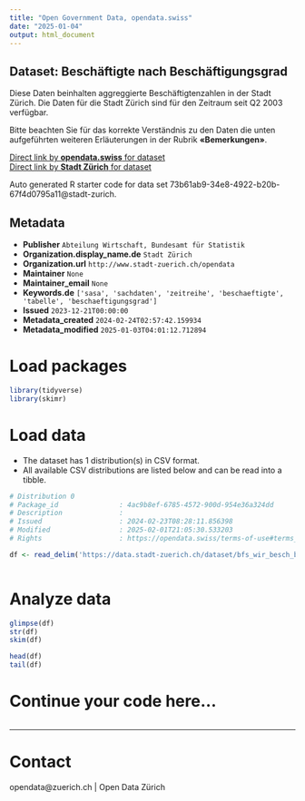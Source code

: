 ```yaml
---
title: "Open Government Data, opendata.swiss"
date: "2025-01-04"
output: html_document
---
```


## Dataset: Beschäftigte nach Beschäftigungsgrad


Diese Daten beinhalten aggreggierte Beschäftigtenzahlen in der Stadt Zürich. Die Daten für die Stadt Zürich sind für den Zeitraum seit Q2 2003 verfügbar.

Bitte beachten Sie für das korrekte Verständnis zu den Daten die unten aufgeführten weiteren Erläuterungen in der Rubrik **«Bemerkungen»**.



[Direct link by **opendata.swiss** for dataset](https://opendata.swiss/de/dataset/beschaftigte-nach-beschaftigungsgrad-seit-q2-2003)<br>
[Direct link by **Stadt Zürich** for dataset](https://data.stadt-zuerich.ch/dataset/bfs_wir_besch_bg_jahr_od4004)

Auto generated R starter code for data set 73b61ab9-34e8-4922-b20b-67f4d0795a11@stadt-zurich.

## Metadata

- **Publisher** `Abteilung Wirtschaft, Bundesamt für Statistik`
- **Organization.display_name.de** `Stadt Zürich`
- **Organization.url** `http://www.stadt-zuerich.ch/opendata`
- **Maintainer** `None`
- **Maintainer_email** `None`
- **Keywords.de** `['sasa', 'sachdaten', 'zeitreihe', 'beschaeftigte', 'tabelle', 'beschaeftigungsgrad']`
- **Issued** `2023-12-21T00:00:00`
- **Metadata_created** `2024-02-24T02:57:42.159934`
- **Metadata_modified** `2025-01-03T04:01:12.712894`


# Load packages

```r

library(tidyverse)
library(skimr)

```

# Load data

-   The dataset has 1 distribution(s) in CSV format.
-   All available CSV distributions are listed below and can be read into a tibble.

```r

# Distribution 0
# Package_id               : 4ac9b8ef-6785-4572-900d-954e36a324dd
# Description              : 
# Issued                   : 2024-02-23T08:28:11.856398
# Modified                 : 2025-02-01T21:05:30.533203
# Rights                   : https://opendata.swiss/terms-of-use#terms_open

df <- read_delim('https://data.stadt-zuerich.ch/dataset/bfs_wir_besch_bg_jahr_od4004/download/WIR400OD4004.csv')



```

# Analyze data

```r

glimpse(df)
str(df)
skim(df)

head(df)
tail(df)

```

# Continue your code here...

```r

```

------------------------------------------------------------------------

# Contact

opendata@zuerich.ch | Open Data Zürich
